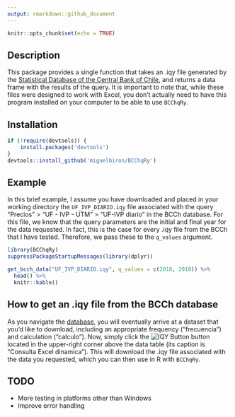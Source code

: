 ```yaml
---
output: rmarkdown::github_document
---
```


```r
knitr::opts_chunk$set(echo = TRUE)
```

## Description

This package provides a single function that takes an .iqy file generated by the [Statistical Database of the Central Bank of Chile](https://si3.bcentral.cl/Siete/secure/cuadros/home.aspx), and returns a data frame with the results of the query. It is important to note that, while these files were designed to work with Excel, you don't actually need to have this program installed on your computer to be able to use `BCChqRy`.

## Installation

```r
if (!require(devtools)) {
    install.packages('devtools')
}
devtools::install_github('miguelbiron/BCChqRy')
```

## Example

In this brief example, I assume you have downloaded and placed in your working directory the `UF_IVP_DIARIO.iqy` file associated with the query "Precios" > "UF - IVP - UTM" > "UF-IVP diario" in the BCCh database. For this file, we know that the query parameters are the initial and final year for the data requested. In fact, this is the case for every .iqy file from the BCCh that I have tested. Therefore, we pass these to the `q_values` argument.

```r
library(BCChqRy)
suppressPackageStartupMessages(library(dplyr))

get_bcch_data("UF_IVP_DIARIO.iqy", q_values = c(2018, 2018)) %>% 
  head() %>% 
  knitr::kable()
```

## How to get an .iqy file from the BCCh database

As you navigate the [database](https://si3.bcentral.cl/Siete/secure/cuadros/home.aspx), you will eventually arrive at a dataset that you'd like to download, including an appropriate frequency ("frecuencia") and calculation ("calculo"). Now, simply click the ![IQY Button](https://si3.bcentral.cl/Siete/Images/Botonera/diseno/iqy.gif) button located in the upper-right corner above the data table (its caption is "Consulta Excel dinamica"). This will download the .iqy file associated with the data you requested, which you can then use in R with `BCChqRy`.

## TODO

- More testing in platforms other than Windows
- Improve error handling
